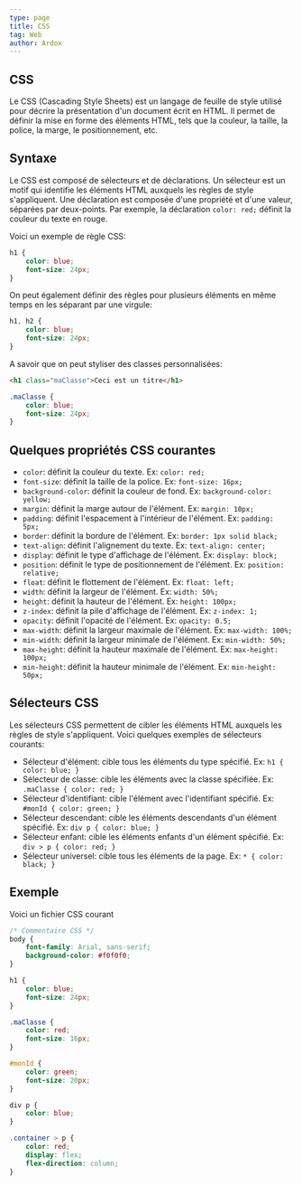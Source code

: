 ```yaml
---
type: page
title: CSS
tag: Web
author: Ardox
---
```


## CSS
Le CSS (Cascading Style Sheets) est un langage de feuille de style utilisé pour décrire la présentation d'un document écrit en HTML.
Il permet de définir la mise en forme des éléments HTML, tels que la couleur, la taille, la police, la marge, le positionnement, etc.

<div className="seperator"></div>

## Syntaxe
Le CSS est composé de sélecteurs et de déclarations. Un sélecteur est un motif qui identifie les éléments HTML auxquels les règles de style s'appliquent.
Une déclaration est composée d'une propriété et d'une valeur, séparées par deux-points. Par exemple, la déclaration `color: red;` définit la couleur du texte en rouge.

Voici un exemple de règle CSS:
```css
h1 {
    color: blue;
    font-size: 24px;
}
```

On peut également définir des règles pour plusieurs éléments en même temps en les séparant par une virgule:
```css
h1, h2 {
    color: blue;
    font-size: 24px;
}
```

A savoir que on peut styliser des classes personnalisées:
```html
<h1 class="maClasse">Ceci est un titre</h1>
```
```css
.maClasse {
    color: blue;
    font-size: 24px;
}
```

<div className="seperator"></div>

## Quelques propriétés CSS courantes
- `color`: définit la couleur du texte. Ex: `color: red;`
- `font-size`: définit la taille de la police. Ex: `font-size: 16px;`
- `background-color`: définit la couleur de fond. Ex: `background-color: yellow;`
- `margin`: définit la marge autour de l'élément. Ex: `margin: 10px;`
- `padding`: définit l'espacement à l'intérieur de l'élément. Ex: `padding: 5px;`
- `border`: définit la bordure de l'élément. Ex: `border: 1px solid black;`
- `text-align`: définit l'alignement du texte. Ex: `text-align: center;`
- `display`: définit le type d'affichage de l'élément. Ex: `display: block;`
- `position`: définit le type de positionnement de l'élément. Ex: `position: relative;`
- `float`: définit le flottement de l'élément. Ex: `float: left;`
- `width`: définit la largeur de l'élément. Ex: `width: 50%;`
- `height`: définit la hauteur de l'élément. Ex: `height: 100px;`
- `z-index`: définit la pile d'affichage de l'élément. Ex: `z-index: 1;`
- `opacity`: définit l'opacité de l'élément. Ex: `opacity: 0.5;`
- `max-width`: définit la largeur maximale de l'élément. Ex: `max-width: 100%;`
- `min-width`: définit la largeur minimale de l'élément. Ex: `min-width: 50%;`
- `max-height`: définit la hauteur maximale de l'élément. Ex: `max-height: 100px;`
- `min-height`: définit la hauteur minimale de l'élément. Ex: `min-height: 50px;`

<div className="seperator"></div>

## Sélecteurs CSS
Les sélecteurs CSS permettent de cibler les éléments HTML auxquels les règles de style s'appliquent. Voici quelques exemples de sélecteurs courants:
- Sélecteur d'élément: cible tous les éléments du type spécifié. Ex: `h1 { color: blue; }`
- Sélecteur de classe: cible les éléments avec la classe spécifiée. Ex: `.maClasse { color: red; }`
- Sélecteur d'identifiant: cible l'élément avec l'identifiant spécifié. Ex: `#monId { color: green; }`
- Sélecteur descendant: cible les éléments descendants d'un élément spécifié. Ex: `div p { color: blue; }`
- Sélecteur enfant: cible les éléments enfants d'un élément spécifié. Ex: `div > p { color: red; }`
- Sélecteur universel: cible tous les éléments de la page. Ex: `* { color: black; }`

<div className="seperator"></div>

## Exemple
Voici un fichier CSS courant
```css
/* Commentaire CSS */
body {
    font-family: Arial, sans-serif;
    background-color: #f0f0f0;
}

h1 {
    color: blue;
    font-size: 24px;
}

.maClasse {
    color: red;
    font-size: 16px;
}

#monId {
    color: green;
    font-size: 20px;
}

div p {
    color: blue;
}

.container > p {
    color: red;
    display: flex;
    flex-direction: column;
}
